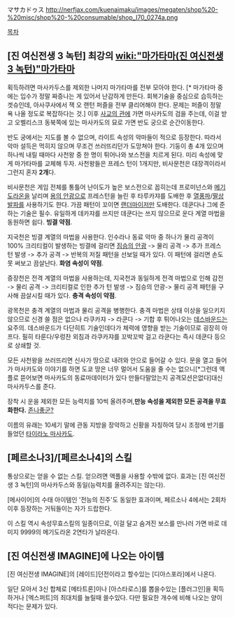 マサカドゥス
http://nerfjax.com/kuenaimaku/images/megaten/shop%20-%20misc/shop%20-%20consumable/shop_I70_0274a.png

[[목차]]

== [진 여신전생 3 녹턴] 최강의 [[wiki:"마가타마(진 여신전생 3 녹턴)"마가타마]] == 

획득하려면 마사카두스를 제외한 나머지 마가타마를 전부 모아야 한다. [* 마가타마 중에는 입수가 정말 짜증나는 게 있어서 난감하게 만든다. 회복기술을 중심으로 습득하는 겟슈인데, 아사쿠사에서 잭 오 랜턴 퍼즐을 전부 클리어해야 한다. 문제는 퍼즐이 정말 욕 나올 정도로 복잡하다는 것.] 이후 [[사교의 관]]에 가면 마사카도의 검을 주는데, 이걸 받고 오벨리스크 동북쪽에 있는 마사카도의 묘로 가면 반도 궁으로 순간이동한다.

반도 궁에서는 지도를 볼 수 없으며, 라이트 속성의 악마들이 적으로 등장한다. 따라서 악마 설득은 먹히지 않으며 무조건 쓰러뜨리던가 도망쳐야 한다. 기둥이 총 4개 있으며 하나씩 내릴 때마다 사천왕 중 한 명이 튀어나와 보스전을 치르게 된다. 미리 속성에 맞게 마가타마를 교체해 두자. 사천왕들은 프레스 턴이 1개지만, 비사문천은 대장격이라서 그런지 혼자 '''2개'''다.

비사문천은 게임 전체를 통틀어 난이도가 높은 보스전으로 꼽히는데 프로미넌스와 [[메기도라온]]을 날리며 [[용의 안광]]으로 프레스턴을 늘린 후 타루카쟈를 도배한 후 [[열풍파]]/[[팔상발파]]를 사용하기도 한다. 가끔 패턴이 꼬이면 [[랜더마이저]]만 도배한다. 데쿤다나 그에 준하는 기술은 필수. 유일하게 데카쟈를 쓰지만 데쿤다는 쓰지 않으므로 운다 계열 마법을 동원하면 쉽다. '''빙결 약점'''.

지국천은 빙결 계열의 마법을 사용한다. 인수라나 동료 악마 중 하나가 물리 공격이 100% 크리티컬이 발생하는 빙결에 걸리면 [[짐승의 안광]] -> 물리 공격 -> 추가 프레스 턴 발생 -> 추가 공격 -> 반복의 저질 패턴을 선보일 때가 있다. 이 패턴에 걸리면 손도 못 써보고 끔살난다. '''화염 속성이 약점'''.

증장천은 전격 계열의 마법을 사용하는데, 지국천과 동일하게 전격 마법으로 인해 감전 -> 물리 공격 -> 크리티컬로 인한 추가 턴 발생 -> 짐승의 안광-> 물리 공격 패턴을 구사해 끔살시킬 때가 있다. '''충격 속성이 약점'''.

광목천은 충격 계열의 마법과 물리 공격을 병행한다. 충격 마법은 상태 이상을 일으키지 않으므로 신경 쓸 점은 없으나 라쿠카쟈 -> 라쿤다 -> 기합 후 튀어나오는 [[데스바운드]]는 요주의. 데스바운드가 다단히트 기술인데다가 체력에 영향을 받는 기술이므로 굉장히 아프다. 필히 타룬다/우렁찬 외침과 라쿠카쟈를 꼬박꼬박 걸고 라쿤다는 즉시 데쿤다 등으로 상쇄할 것.

모든 사천왕을 쓰러뜨리면 신사가 땅으로 내려와 안으로 들어갈 수 있다. 문을 열고 들어가 마사카도와 이야기를 하면 도쿄 땅은 너무 멀어서 도움을 줄 수는 없으니[*그런데 액플로 뜯어보면 마사카도의 동료마데이터가 있다 만들다말았는지 공격모션은없다]대신 마사카두스를 준다.

장착 시 운을 제외한 모든 능력치를 10씩 올려주며,'''만능 속성을 제외한 모든 공격을 무효화한다.''' [[존나좋군?]]

이름의 유래는 10세기 말에 관동 지방을 장악하고 신황을 자칭하여 당시 조정에 반기를 들었던 [[타이라노 마사카도]]. 

== [페르소나3]/[페르소나4]의 스킬 ==
통상으로는 얻을 수 없는 스킬. 얻으려면 액플을 사용할 수밖에 없다.
효과는 [진 여신전생 3 녹턴]의 마사카두스와 동일(능력치를 올려주지는 않는다).

[메사이어]의 수태 아이템인 '전능의 진주'도 동일한 효과이며, 페르소나 4에서는 2회차 이후 등장하는 거둬들이는 자가 드랍한다.

이 스킬 역시 속성무효스킬의 일종이므로, 이걸 달고 숨겨진 보스를 만나러 가면 바로 데미지 9999의 메기도라온 2연타가 날라온다.

== [진 여신전생 IMAGINE]에 나오는 아이템 ==

[진 여신전생 IMAGINE]의 [레이드]던전이라고 할수있는 [디아스포라]에서 나온다.

일단 모아서 3신 합체로 [메타트론]이나 [아스타로스]를 뽑을수있는 [플러그인]을 획득하거나 [엑스퍼트]의 최대치를 늘릴때 쓸수있다. 다만 필요한 개수에 비해 나오는 양이 적다는 문제가 있다.
